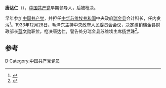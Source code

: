 '''唐达仁'''（{{bd|？||1933年|catIdx=T}}），[[中国共产党|中国共产党]]早期领导人，后被枪决。

早年参加[[中国共产党|中国共产党]]，并担任[[中华苏维埃共和国|中华苏维埃共和国]]中央政府[[瑞金县|瑞金县]]会计科长，任内贪污<ref>{{cite news|title=毛泽东为啥亲自批示要处死谢步升、唐达仁、左祥云、黄克功、肖玉壁、刘青山、张子善这七名高官?|url=http://gs.people.com.cn/GB/188868/12740353.html|accessdate=2013-12-08|newspaper=人民网|archive-url=https://web.archive.org/web/20131215024212/http://gs.people.com.cn/GB/188868/12740353.html|archive-date=2013-12-15|dead-url=yes}}</ref>。1933年12月28日，毛泽东主持中央政府人民委员会会议，决定撤销瑞金县财政部长[[蓝文勋|蓝文勋]]职位，枪决唐达仁，警告处分瑞金县苏维埃主席[[杨世珠|杨世珠]]<ref>{{cite news|title=1933年被处以极刑的唐达仁是瑞金贪污腐败窝案的主犯|url=http://cd.qq.com/a/20090818/002641.htm|accessdate=2013-12-08|newspaper=人民网|archive-date=2018-10-04|archive-url=https://web.archive.org/web/20181004002825/http://cd.qq.com/a/20090818/002641.htm|dead-url=no}}</ref>。

==参考==
{{reflist}}
{{中国政治人物小作品}}
{{改革开放以前中华人民共和国贪腐官员}}

[[Category:唐姓|D]]
[[Category:中国共产党党员|Category:中国共产党党员]]